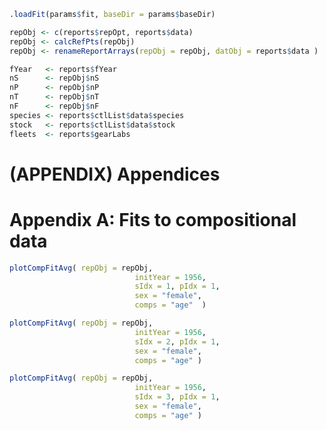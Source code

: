 \clearpage

```r
.loadFit(params$fit, baseDir = params$baseDir)

repObj <- c(reports$repOpt, reports$data)
repObj <- calcRefPts(repObj)
repObj <- renameReportArrays(repObj = repObj, datObj = reports$data )

fYear   <- reports$fYear
nS      <- repObj$nS
nP      <- repObj$nP
nT      <- repObj$nT
nF      <- repObj$nF
species <- reports$ctlList$data$species
stock   <- reports$ctlList$data$stock
fleets  <- reports$gearLabs

```

# (APPENDIX) Appendices {-}

# Appendix A: Fits to compositional data


```r

plotCompFitAvg( repObj = repObj,
                            initYear = 1956,
                            sIdx = 1, pIdx = 1,
                            sex = "female",
                            comps = "age"  )
```

\clearpage

```r

plotCompFitAvg( repObj = repObj,
                            initYear = 1956,
                            sIdx = 2, pIdx = 1,
                            sex = "female",
                            comps = "age" )
```

\clearpage

```r

plotCompFitAvg( repObj = repObj,
                            initYear = 1956,
                            sIdx = 3, pIdx = 1,
                            sex = "female",
                            comps = "age" )
```


